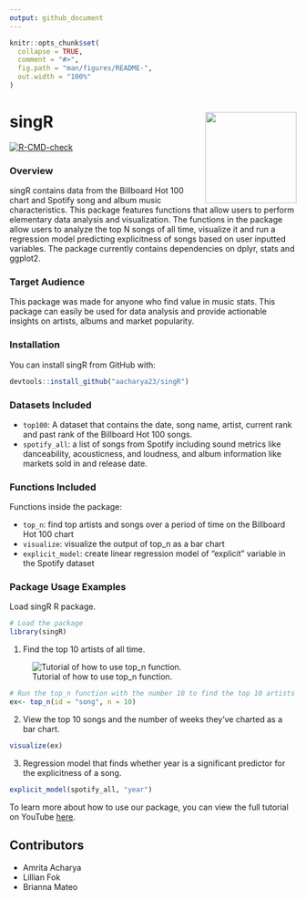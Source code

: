 ```yaml
---
output: github_document
---
```


```r
knitr::opts_chunk$set(
  collapse = TRUE,
  comment = "#>",
  fig.path = "man/figures/README-",
  out.width = "100%"
)
```

# singR <img src='R/images/hex-singR.png' align="right" height="160"/>


<!-- badges: start -->
  [![R-CMD-check](https://github.com/aacharya23/billboard_music/actions/workflows/R-CMD-check.yaml/badge.svg)](https://github.com/aacharya23/billboard_music/actions/workflows/R-CMD-check.yaml)
<!-- badges: end -->
 
### Overview
singR contains data from the Billboard Hot 100 chart and Spotify song and album music characteristics. This package features functions that allow users to perform elementary data analysis and visualization. The functions in the package allow users to analyze the top N songs of all time, visualize it and run a regression model predicting explicitness of songs based on user inputted variables. The package currently contains dependencies on dplyr, stats and ggplot2. 


### Target Audience
This package was made for anyone who find value in music stats. This package can easily be used for data analysis and provide actionable insights on artists, albums and market popularity. 


### Installation 

You can install singR from GitHub with: 

```r
devtools::install_github("aacharya23/singR")
```

### Datasets Included 
+ `top100`: A dataset that contains the date, song name, artist, current rank and past rank of the Billboard Hot 100 songs.
+ `spotify_all`: a list of songs from Spotify including sound metrics like danceability, acousticness, and loudness, and album information like markets sold in and release date. 

### Functions Included

Functions inside the package:

+ `top_n`: find top artists and songs over a period of time on the Billboard Hot 100 chart
+ `visualize`: visualize the output of top_n as a bar chart
+ `explicit_model`: create linear regression model of "explicit" variable in the Spotify dataset 

### Package Usage Examples

Load singR R package. 

```r
# Load the package 
library(singR)

```

1. Find the top 10 artists of all time. 

![Tutorial of how to use top_n function.](R/images/ezgif.com-gif-maker.gif)
```r
# Run the top_n function with the number 10 to find the top 10 artists of all time 
ex<- top_n(id = "song", n = 10)
```
2. View the top 10 songs and the number of weeks they've charted as a bar chart. 
```r
visualize(ex)
```
3. Regression model that finds whether year is a significant predictor for the explicitness of a song. 
```r
explicit_model(spotify_all, "year")
```

To learn more about how to use our package, you can view the full tutorial on YouTube [here](https://youtu.be/G8jblM8aEj0).

## Contributors

- Amrita Acharya
- Lillian Fok
- Brianna Mateo
